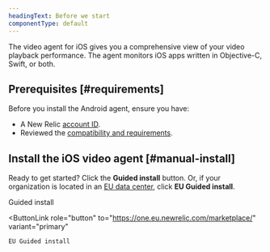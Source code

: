 ```yaml
---
headingText: Before we start
componentType: default
---
```


The video agent for iOS gives you a comprehensive view of your video playback performance. The agent monitors iOS apps written in Objective-C, Swift, or both.

## Prerequisites [#requirements]

Before you install the Android agent, ensure you have:

- A New Relic [account ID](/docs/accounts/accounts-billing/account-setup/account-id).
- Reviewed the [compatibility and requirements](/docs/mobile-monitoring/new-relic-mobile-ios/get-started/new-relic-ios-compatibility-requirements).

## Install the iOS video agent [#manual-install]

Ready to get started? Click the <DNT>**Guided install**</DNT> button. Or, if your organization is located in an [EU data center](/docs/using-new-relic/welcome-new-relic/get-started/our-eu-us-region-data-centers), click <DNT>**EU Guided install**</DNT>.

<ButtonGroup>
  <ButtonLink
    role="button"
    to="https://one.newrelic.com/marketplace/"
    variant="primary"
  >
    Guided install
  </ButtonLink>

  <ButtonLink
    role="button"
    to="https://one.eu.newrelic.com/marketplace/"
    variant="primary"
  >
    EU Guided install
  </ButtonLink>
</ButtonGroup>